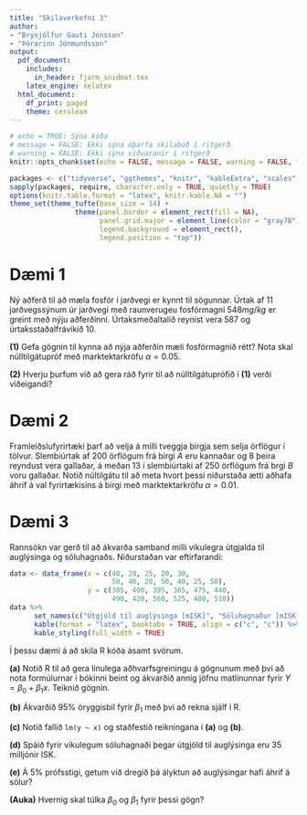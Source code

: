 ```yaml
---
title: "Skilaverkefni 3"
author:
- "Brynjólfur Gauti Jónsson"
- "Þórarinn Jónmundsson"
output:
  pdf_document:
    includes:
      in_header: fjarm_snidmat.tex
    latex_engine: xelatex
  html_document:
    df_print: paged
    theme: cerulean
---
```


```r
# echo = TRUE: Sýna kóða
# message = FALSE: Ekki sýna óþarfa skilaboð í ritgerð
# warning = FALSE: Ekki sýna viðvaranir í ritgerð
knitr::opts_chunk$set(echo = FALSE, message = FALSE, warning = FALSE, fig.pos = 'h')

```

```r
packages <- c("tidyverse", "ggthemes", "knitr", "kableExtra", "scales", "ggforce", "ggsci")
sapply(packages, require, character.only = TRUE, quietly = TRUE)
options(knitr.table.format = "latex", knitr.kable.NA = "")
theme_set(theme_tufte(base_size = 14) +
                theme(panel.border = element_rect(fill = NA),
                      panel.grid.major = element_line(color = "gray78"),
                      legend.background = element_rect(),
                      legend.position = "top"))
```

# Dæmi 1

Ný aðferð til að mæla fosfór í jarðvegi er kynnt til sögunnar. Úrtak af 11 jarðvegssýnum úr jarðvegi með raunverugeu fosfórmagni $548 mg/kg$ er greint með nýju aðferðinni. Úrtaksmeðaltalið reynist vera 587 og úrtaksstaðalfrávikið 10.

**(1)** Gefa gögnin til kynna að nýja aðferðin mæli fosfórmagnið rétt? Nota skal núlltilgátupróf með marktektarkröfu $\alpha = 0.05$.

**(2)** Hverju þurfum við að gera ráð fyrir til að núlltilgátuprófið í **(1)** verði viðeigandi?


\newpage

# Dæmi 2

Framleiðslufyrirtæki þarf að velja á milli tveggja birgja sem selja örflögur í tölvur. Slembiúrtak af 200 örflögum frá birgi *A* eru kannaðar og 8 þeira reyndust vera gallaðar, á meðan 13 í slembiúrtaki af 250 örflögum frá brgi *B* voru gallaðar. Notið núltilgátu til að meta hvort þessi niðurstaða ætti aðhafa áhrif á val fyrirtækisins á birgi með marktektarkröfu $\alpha = 0.01$.




\newpage

# Dæmi 3

Rannsókn var gerð til að ákvarða samband milli vikulegra útgjalda til auglýsinga og söluhagnaðs. Niðurstaðan var eftirfarandi:

```r
data <- data_frame(x = c(40, 20, 25, 20, 30, 
                         50, 40, 20, 50, 40, 25, 50),
                   y = c(385, 400, 395, 365, 475, 440, 
                         490, 420, 560, 525, 480, 510))
data %>%
      set_names(c("Útgjöld til auglýsinga [mISK]", "Söluhagnaður [mISK]")) %>%
      kable(format = "latex", booktabs = TRUE, align = c("c", "c")) %>%
      kable_styling(full_width = TRUE)
```

Í þessu dæmi á að skila R kóða ásamt svörum.

**(a)** Notið R til að gera línulega aðhvarfsgreiningu á gögnunum með því að nota formúlurnar í bókinni beint og ákvarðið annig jöfnu matlínunnar fyrir $Y = \beta_0 + \beta_1x$. Teiknið gögnin.

**(b)** Ákvarðið 95% öryggisbil fyrir $\beta_1$ með því að rekna sjálf í R.

**(c)** Notið fallið `lm(y ~ x)` og staðfestið reikningana í **(a)** og **(b)**.

**(d)** Spáið fyrir vikulegum söluhagnaði þegar útgjöld til auglýsinga eru 35 milljónir ISK.

**(e)** Á 5% prófsstigi, getum við dregið þá ályktun að auglýsingar hafi áhrif á sölur?

**(Auka)** Hvernig skal túlka $\beta_0$ og $\beta_1$ fyrir þessi gögn?
